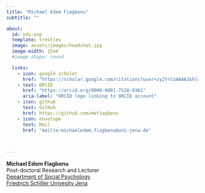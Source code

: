 ```yaml
---
title: "Michael Edem Fiagbenu"
subtitle: ""

about:
  id: edu-exp
  template: trestles
  image: assets/images/headshot.jpg
  image-width: 15em
  #image-shape: round

  links:
    - icon: google scholar
      href: "https://scholar.google.com/citations?user=zy2YrCoAAAAJ&hl=en"
    - text: ORCID
      href: "https://orcid.org/0000-0001-7528-9361"
      aria-label: "ORCID logo linking to ORCID account"
    - icon: github
      text: GitHub
      href: https://github.com/mefiagbenu
    - icon: envelope
      text: Mail
      href: "mailto:michaeledem.fiagbenu@uni-jena.de"
  


---
```


<div class="about-link-text">
**Michael&nbsp;Edem&nbsp;Fiagbenu**<br>
Post-doctoral Research and Lecturer<br>
[Department of Social Psychology](https://www.sozpsy.uni-jena.de/en/407/michael-edem-fiagbenu)<br>
[Friedrich Schiller Univesity Jena](https://www.uni-jena.de/en)
</div>
